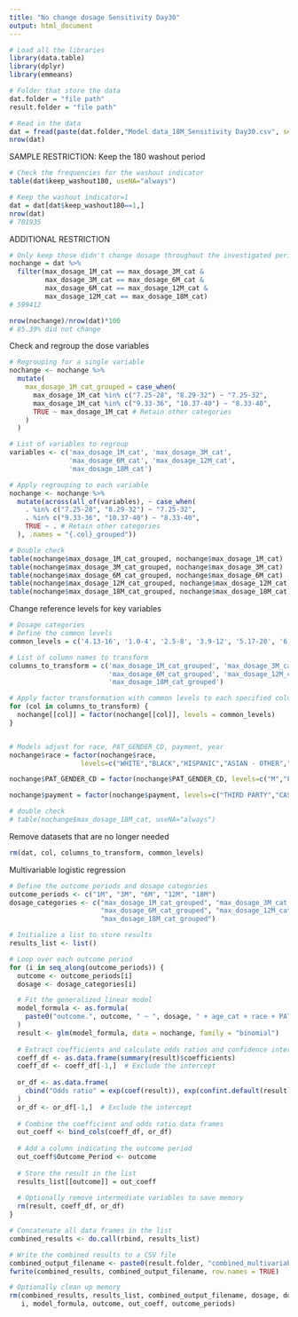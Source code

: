 ---
title: "No change dosage Sensitivity Day30"
output: html_document
---

```{r}
# Load all the libraries
library(data.table)
library(dplyr)
library(emmeans)

# Folder that store the data
dat.folder = "file path"
result.folder = "file path"
```


```{r}
# Read in the data
dat = fread(paste(dat.folder,"Model data_18M_Sensitivity Day30.csv", sep=''))
nrow(dat)
```


SAMPLE RESTRICTION:
Keep the 180 washout period
```{r}
# Check the frequencies for the washout indicator 
table(dat$keep_washout180, useNA="always")

# Keep the washout indicator=1
dat = dat[dat$keep_washout180==1,]
nrow(dat)
# 701935
```


ADDITIONAL RESTRICTION
```{r}
# Only keep those didn't change dosage throughout the investigated period 
nochange = dat %>%
  filter(max_dosage_1M_cat == max_dosage_3M_cat & 
         max_dosage_3M_cat == max_dosage_6M_cat & 
         max_dosage_6M_cat == max_dosage_12M_cat & 
         max_dosage_12M_cat == max_dosage_18M_cat)
# 599412

nrow(nochange)/nrow(dat)*100
# 85.39% did not change
```


Check and regroup the dose variables
```{r}
# Regrouping for a single variable
nochange <- nochange %>%
  mutate(
    max_dosage_1M_cat_grouped = case_when(
      max_dosage_1M_cat %in% c("7.25-28", "8.29-32") ~ "7.25-32",
      max_dosage_1M_cat %in% c("9.33-36", "10.37-40") ~ "8.33-40",
      TRUE ~ max_dosage_1M_cat # Retain other categories
    )
  )

# List of variables to regroup
variables <- c('max_dosage_1M_cat', 'max_dosage_3M_cat', 
               'max_dosage_6M_cat', 'max_dosage_12M_cat', 
               'max_dosage_18M_cat')

# Apply regrouping to each variable
nochange <- nochange %>%
  mutate(across(all_of(variables), ~ case_when(
    . %in% c("7.25-28", "8.29-32") ~ "7.25-32",
    . %in% c("9.33-36", "10.37-40") ~ "8.33-40",
    TRUE ~ . # Retain other categories
  ), .names = "{.col}_grouped"))

# Double check
table(nochange$max_dosage_1M_cat_grouped, nochange$max_dosage_1M_cat)
table(nochange$max_dosage_3M_cat_grouped, nochange$max_dosage_3M_cat)
table(nochange$max_dosage_6M_cat_grouped, nochange$max_dosage_6M_cat)
table(nochange$max_dosage_12M_cat_grouped, nochange$max_dosage_12M_cat)
table(nochange$max_dosage_18M_cat_grouped, nochange$max_dosage_18M_cat)

```


Change reference levels for key variables
```{r}
# Dosage categories
# Define the common levels
common_levels = c('4.13-16', '1.0-4', '2.5-8', '3.9-12', '5.17-20', '6.21-24', '7.25-32', '8.33-40')

# List of column names to transform
columns_to_transform = c('max_dosage_1M_cat_grouped', 'max_dosage_3M_cat_grouped', 
                         'max_dosage_6M_cat_grouped', 'max_dosage_12M_cat_grouped', 
                         'max_dosage_18M_cat_grouped')

# Apply factor transformation with common levels to each specified column
for (col in columns_to_transform) {
  nochange[[col]] = factor(nochange[[col]], levels = common_levels)
}


# Models adjust for race, PAT_GENDER_CD, payment, year
nochange$race = factor(nochange$race,
                  levels=c("WHITE","BLACK","HISPANIC","ASIAN - OTHER","UNKNOWN"))

nochange$PAT_GENDER_CD = factor(nochange$PAT_GENDER_CD, levels=c("M","F"))

nochange$payment = factor(nochange$payment, levels=c("THIRD PARTY","CASH","MEDICAID","MEDICARE"))

# double check
# table(nochange$max_dosage_18M_cat, useNA="always")

```


Remove datasets that are no longer needed
```{r}
rm(dat, col, columns_to_transform, common_levels)
```






Multivariable logistic regression
```{r}
# Define the outcome periods and dosage categories
outcome_periods <- c("1M", "3M", "6M", "12M", "18M")
dosage_categories <- c("max_dosage_1M_cat_grouped", "max_dosage_3M_cat_grouped", 
                       "max_dosage_6M_cat_grouped", "max_dosage_12M_cat_grouped",
                       "max_dosage_18M_cat_grouped")

# Initialize a list to store results
results_list <- list()

# Loop over each outcome period
for (i in seq_along(outcome_periods)) {
  outcome <- outcome_periods[i]
  dosage <- dosage_categories[i]

  # Fit the generalized linear model
  model_formula <- as.formula(
    paste0("outcome.", outcome, " ~ ", dosage, " + age_cat + race + PAT_GENDER_CD + payment + year")
  )
  result <- glm(model_formula, data = nochange, family = "binomial")
  
  # Extract coefficients and calculate odds ratios and confidence intervals
  coeff_df <- as.data.frame(summary(result)$coefficients)
  coeff_df <- coeff_df[-1,]  # Exclude the intercept
  
  or_df <- as.data.frame(
    cbind("Odds ratio" = exp(coef(result)), exp(confint.default(result)))
  )
  or_df <- or_df[-1,]  # Exclude the intercept
  
  # Combine the coefficient and odds ratio data frames
  out_coeff <- bind_cols(coeff_df, or_df)
  
  # Add a column indicating the outcome period
  out_coeff$Outcome_Period <- outcome
  
  # Store the result in the list
  results_list[[outcome]] = out_coeff
  
  # Optionally remove intermediate variables to save memory
  rm(result, coeff_df, or_df)
}

# Concatenate all data frames in the list
combined_results <- do.call(rbind, results_list)

# Write the combined results to a CSV file
combined_output_filename <- paste0(result.folder, "combined_multivariable_M18_nochangedosage_Sensitivity Day30.csv")
fwrite(combined_results, combined_output_filename, row.names = TRUE)

# Optionally clean up memory
rm(combined_results, results_list, combined_output_filename, dosage, dosage_categories,
   i, model_formula, outcome, out_coeff, outcome_periods)
```
